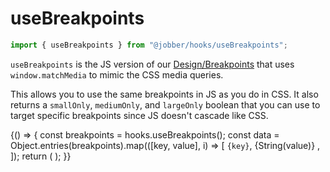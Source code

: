 
<Meta title="Hooks/useBreakpoints" />

# useBreakpoints

```ts
import { useBreakpoints } from "@jobber/hooks/useBreakpoints";
```

`useBreakpoints` is the JS version of our
[Design/Breakpoints](http://localhost:6005/?path=/docs/design-breakpoints--page)
that uses `window.matchMedia` to mimic the CSS media queries.

This allows you to use the same breakpoints in JS as you do in CSS. It also
returns a `smallOnly`, `mediumOnly`, and `largeOnly` boolean that you can use to
target specific breakpoints since JS doesn't cascade like CSS.

<Canvas>
  <Story name="useBreakpoints">
    {() => {
      const breakpoints = hooks.useBreakpoints();
      const data = Object.entries(breakpoints).map(([key, value], i) => [
        <code key={i}>{key}</code>,
        <InlineLabel key={key} color={value ? "green" : "red"}>
          {String(value)}
        </InlineLabel>,
      ]);
      return (
        <Content>
          <DescriptionList data={data} />
        </Content>
      );
    }}
  </Story>
</Canvas>

<ArgsTable of={hooks.useBreakpoints} />
